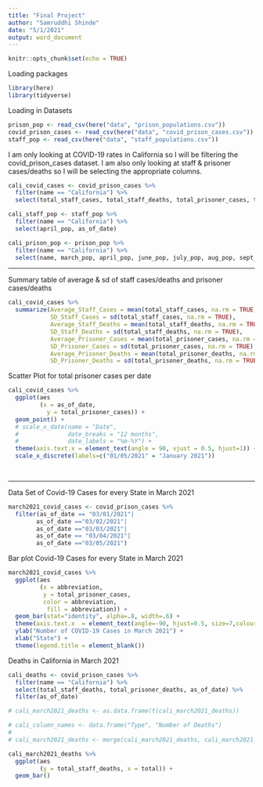 ```yaml
---
title: "Final Project"
author: "Samruddhi Shinde"
date: "5/1/2021"
output: word_document
---
```


```r
knitr::opts_chunk$set(echo = TRUE)
```

Loading packages

```r
library(here)
library(tidyverse)
```

Loading in Datasets

```r
prison_pop <- read_csv(here("data", "prison_populations.csv"))
covid_prison_cases <- read_csv(here("data", "covid_prison_cases.csv"))
staff_pop <- read_csv(here("data", "staff_populations.csv"))
```

I am only looking at COVID-19 rates in California so I will be filtering the covid_prison_cases dataset. I am also only looking at staff & prisoner cases/deaths
so I will be selecting the appropriate columns.

```r
cali_covid_cases <- covid_prison_cases %>%
  filter(name == "California") %>%
  select(total_staff_cases, total_staff_deaths, total_prisoner_cases, total_prisoner_deaths, as_of_date)
```

```r
cali_staff_pop <- staff_pop %>%
  filter(name == "California") %>%
  select(april_pop, as_of_date)
```

```r
cali_prison_pop <- prison_pop %>%
  filter(name == "California") %>%
  select(name, march_pop, april_pop, june_pop, july_pop, aug_pop, sept_pop, oct_pop, nov_pop)
```

--------------------------------------------------------------------------------

Summary table of average & sd of staff cases/deaths and prisoner cases/deaths

```r
cali_covid_cases %>%
  summarize(Average_Staff_Cases = mean(total_staff_cases, na.rm = TRUE),
            SD_Staff_Cases = sd(total_staff_cases, na.rm = TRUE),
            Average_Staff_Deaths = mean(total_staff_deaths, na.rm = TRUE),
            SD_Staff_Deaths = sd(total_staff_deaths, na.rm = TRUE),
            Average_Prisoner_Cases = mean(total_prisoner_cases, na.rm = TRUE),
            SD_Prisoner_Cases = sd(total_prisoner_cases, na.rm = TRUE),
            Average_Prisoner_Deaths = mean(total_prisoner_deaths, na.rm = TRUE),
            SD_Prisoner_Deaths = sd(total_prisoner_deaths, na.rm = TRUE))
```

Scatter Plot for total prisoner cases per date

```r
cali_covid_cases %>%
  ggplot(aes
         (x = as_of_date,
           y = total_prisoner_cases)) +
  geom_point() +
  # scale_x_date(name = "Date",
  #              date_breaks = "12 months",
  #              date_labels = "%m-%Y") +
  theme(axis.text.x = element_text(angle = 90, vjust = 0.5, hjust=1)) +
  scale_x_discrete(labels=c("01/05/2021" = "January 2021"))

      
```

--------------------------------------------------------------------------------
Data Set of Covid-19 Cases for every State in March 2021
```r
march2021_covid_cases <- covid_prison_cases %>%
  filter(as_of_date == "03/01/2021"| 
        as_of_date =="03/02/2021"| 
        as_of_date =="03/03/2021"| 
        as_of_date == "03/04/2021"| 
        as_of_date =="03/05/2021") 
```


Bar plot Covid-19 Cases for every State in March 2021
```r
march2021_covid_cases %>%
  ggplot(aes
         (x = abbreviation, 
          y = total_prisoner_cases,
          color = abbreviation,
           fill = abbreviation)) +
  geom_bar(stat="identity", alpha=.8, width=.6) +
  theme(axis.text.x  = element_text(angle=-90, hjust=0.5, size=7,colour="black")) +
  ylab("Number of COVID-19 Cases in March 2021") +
  xlab("State") +
  theme(legend.title = element_blank())
```

Deaths in California in March 2021
```r
cali_deaths <- covid_prison_cases %>%
  filter(name == "California") %>%
  select(total_staff_deaths, total_prisoner_deaths, as_of_date) %>%
  filter(as_of_date)

# cali_march2021_deaths <- as.data.frame(t(cali_march2021_deaths))

# cali_column_names <- data.frame("Type", "Number of Deaths")
# 
# cali_march2021_deaths <- merge(cali_march2021_deaths, cali_march2021_deaths)
```

```r
cali_march2021_deaths %>%
  ggplot(aes
         (y = total_staff_deaths, x = total)) +
  geom_bar()
```

